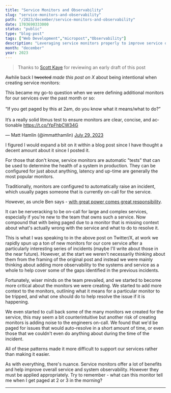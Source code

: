 ```yaml
---
title: "Service Monitors and Observability"
slug: "service-monitors-and-observability"
path: "/2023/december/service-monitors-and-observability"
date: 1703690333000
status: "public"
type: "blog-post"
tags: ["Web Development","micropost","Observability"]
description: "Leveraging service monitors properly to improve service observability."
month: "december"
year: 2023
---
```



> Thanks to [Scott Kaye](https://www.scottykaye.com/) for reviewing an early
> draft of this post

Awhile back I ~~tweeted~~ _made this post on X_ about being intentional when
creating service monitors:

<Tweet id="1685272797512392705">
  <p lang="en" dir="ltr">This became my go-to question when we were defining additional monitors for our services over the past month or so:<br /><br />“If you get paged by this at 2am, do you know what it means/what to do?”<br /><br />It’s a really solid litmus test to ensure monitors are clear, concise, and actionable <a href="https://t.co/YpFhbCW34G">https://t.co/YpFhbCW34G</a></p>&mdash; Matt Hamlin (@immatthamlin) <a href="https://twitter.com/immatthamlin/status/1685272797512392705?ref_src=twsrc%5Etfw">July 29, 2023</a>
</Tweet>

I figured I would expand a bit on it within a blog post since I have thought a
decent amount about it since I posted it.

For those that don't know, service monitors are automatic "tests" that can be
used to determine the health of a system in production. They can be configured
for just about anything, latency and up-time are generally the most popular
monitors.

Traditionally, monitors are configured to automatically raise an incident, which
usually pages someone that is currently on-call for the service.

However, as uncle Ben says -
[with great power comes great responsibility](https://i.imgur.com/lIAMtJt.mp4).

It can be nerveracking to be on-call for large and complex services, especially
if you're new to the team that owns such a service. Now compound that with being
paged due to a monitor that is missing context about what's actually wrong with
the service and what to do to resolve it.

This is what I was speaking to in the above post on Twitter/X, at work we
rapidly spun up a ton of new monitors for our core service after a particularly
interesting series of incidents (maybe I'll write about those in the near
future). However, at the start we weren't necessarily thinking about them from
the framing of the original post and instead we were mainly thinking about
adding more observability to the systems and service as a whole to help cover
some of the gaps identified in the previous incidents.

Fortunately, wiser minds on the team prevailed, and we started to become more
critical about the monitors we were creating. We started to add more context to
the monitors, outlining what it means for a particular monitor to be tripped,
and what one should do to help resolve the issue if it is happening.

We even started to cull back some of the many monitors we created for the
service, this may seem a bit counterintuitive but another risk of creating
monitors is adding noise to the engineers on-call. We found that we'd be paged
for issues that would auto-resolve in a short amount of time, or even those that
we couldn't even do anything about during the time of the incident.

All of these patterns made it more difficult to support our services rather than
making it easier.

As with everything, there's nuance. Service monitors offer a lot of benefits and
help improve overall service and system observability. However they must be
applied appropriately. Try to remember - what can this monitor tell me when I
get paged at 2 or 3 in the morning?

---

